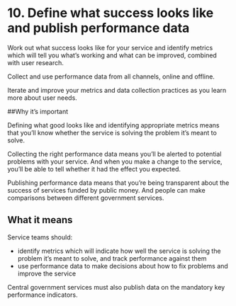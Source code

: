 # 10. Define what success looks like and publish performance data

Work out what success looks like for your service and identify metrics which will tell you what’s working and what can be improved, combined with user research.

Collect and use performance data from all channels, online and offline.

Iterate and improve your metrics and data collection practices as you learn more about user needs.

##Why it’s important

Defining what good looks like and identifying appropriate metrics means that you’ll know whether the service is solving the problem it’s meant to solve.

Collecting the right performance data means you’ll be alerted to potential problems with your service. And when you make a change to the service, you’ll be able to tell whether it had the effect you expected.

Publishing performance data means that you’re being transparent about the success of services funded by public money. And people can make comparisons between different government services.

## What it means

Service teams should:

- identify metrics which will indicate how well the service is solving the problem it’s meant to solve, and track performance against them
- use performance data to make decisions about how to fix problems and improve the service

Central government services must also publish data on the mandatory key performance indicators.